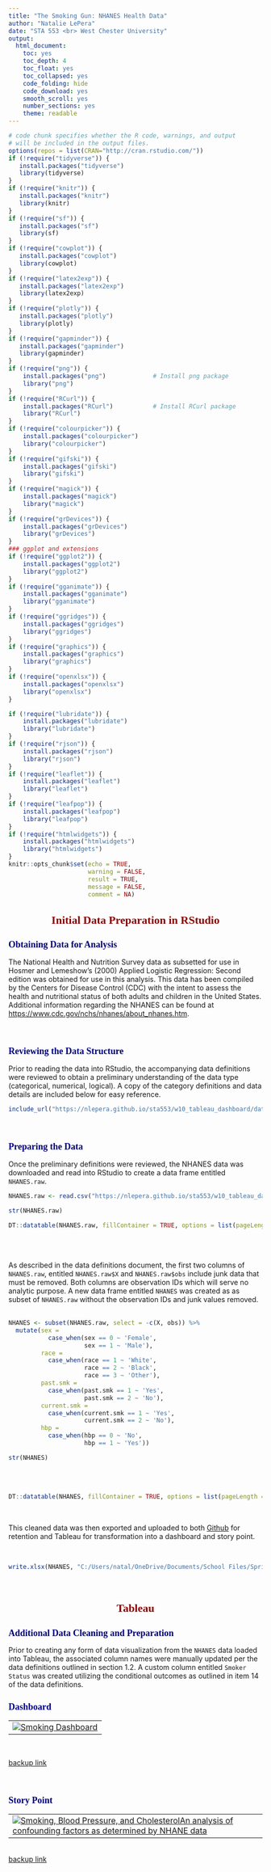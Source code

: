 ---
title: "The Smoking Gun: NHANES Health Data"
author: "Natalie LePera"
date: "STA 553 <br> West Chester University"
output: 
  html_document: 
    toc: yes
    toc_depth: 4
    toc_float: yes
    toc_collapsed: yes
    code_folding: hide
    code_download: yes
    smooth_scroll: yes
    number_sections: yes
    theme: readable
---
      

<style type="text/css">
div#TOC li {
    list-style:none;
    background-image:none;
    background-repeat:none;
    background-position:0;
}
h1.title {
  font-size: 24px;
  color: DarkRed;
  text-align: center;
}
h4.author { 
  /* Header 4 - and the author and data headers use this too  */
  font-size: 18px;
  font-family: "Times New Roman", Times, serif;
  color: DarkRed;
  text-align: center;
}
h4.date { 
  /* Header 4 - and the author and data headers use this too  */
  font-size: 18px;
  font-family: "Times New Roman", Times, serif;
  color: DarkBlue;
  text-align: center;
}
h1 { 
    /* Header 3 - and the author and data headers use this too  */
    font-size: 22px;
    font-family: "Times New Roman", Times, serif;
    color: darkred;
    text-align: center;
}
h2 { 
    /* Header 3 - and the author and data headers use this too  */
    font-size: 18px;
    font-family: "Times New Roman", Times, serif;
    color: navy;
    text-align: left;
}
h3 { 
    /* Header 3 - and the author and data headers use this too  */
    font-size: 15px;
    font-family: "Times New Roman", Times, serif;
    color: darkred;
    font-face: bold;
    text-align: left;
}
h4 { 
    /* Header 4 - and the author and data headers use this too  */
    font-size: 18px;
    font-family: "Times New Roman", Times, serif;
    color: darkred;
    text-align: left;
}
   /* center maps using chunk option: fig.align='center' */
.html-widget {
    margin: auto;
}
</style>


```{r setup, include=FALSE}
# code chunk specifies whether the R code, warnings, and output 
# will be included in the output files.
options(repos = list(CRAN="http://cran.rstudio.com/"))
if (!require("tidyverse")) {
   install.packages("tidyverse")
   library(tidyverse)
}
if (!require("knitr")) {
   install.packages("knitr")
   library(knitr)
}
if (!require("sf")) {
   install.packages("sf")
   library(sf)
}
if (!require("cowplot")) {
   install.packages("cowplot")
   library(cowplot)
}
if (!require("latex2exp")) {
   install.packages("latex2exp")
   library(latex2exp)
}
if (!require("plotly")) {
   install.packages("plotly")
   library(plotly)
}
if (!require("gapminder")) {
   install.packages("gapminder")
   library(gapminder)
}
if (!require("png")) {
    install.packages("png")             # Install png package
    library("png")
}
if (!require("RCurl")) {
    install.packages("RCurl")           # Install RCurl package
    library("RCurl")
}
if (!require("colourpicker")) {
    install.packages("colourpicker")              
    library("colourpicker")
}
if (!require("gifski")) {
    install.packages("gifski")              
    library("gifski")
}
if (!require("magick")) {
    install.packages("magick")              
    library("magick")
}
if (!require("grDevices")) {
    install.packages("grDevices")              
    library("grDevices")
}
### ggplot and extensions
if (!require("ggplot2")) {
    install.packages("ggplot2")              
    library("ggplot2")
}
if (!require("gganimate")) {
    install.packages("gganimate")              
    library("gganimate")
}
if (!require("ggridges")) {
    install.packages("ggridges")              
    library("ggridges")
}
if (!require("graphics")) {
    install.packages("graphics")              
    library("graphics")
}
if (!require("openxlsx")) {
    install.packages("openxlsx")              
    library("openxlsx")
}

if (!require("lubridate")) {
    install.packages("lubridate")              
    library("lubridate")
}
if (!require("rjson")) {
    install.packages("rjson")              
    library("rjson")
}
if (!require("leaflet")) {
    install.packages("leaflet")              
    library("leaflet")
}
if (!require("leafpop")) {
    install.packages("leafpop")              
    library("leafpop")
}
if (!require("htmlwidgets")) {
    install.packages("htmlwidgets")              
    library("htmlwidgets")
}
knitr::opts_chunk$set(echo = TRUE,       
                      warning = FALSE,   
                      result = TRUE,   
                      message = FALSE,
                      comment = NA)
```

# Initial Data Preparation in RStudio

## Obtaining Data for Analysis

The National Health and Nutrition Survey data as subsetted for use in Hosmer and Lemeshow’s (2000) Applied Logistic Regression: Second edition was obtained for use in this analysis.  This data has been compiled by the Centers for Disease Control (CDC) with the intent to assess the health and nutritional status of both adults and children in the United States. Additional information regarding the NHANES can be found at <a href="https://www.cdc.gov/nchs/nhanes/about_nhanes.htm">https://www.cdc.gov/nchs/nhanes/about_nhanes.htm</a>.

<br>

## Reviewing the Data Structure

Prior to reading the data into RStudio, the accompanying data definitions were reviewed to obtain a preliminary understanding of the data type (categorical, numerical, logical).  A copy of the category definitions and data details are included below for easy reference.  

```{r out.width="100%"}
include_url("https://nlepera.github.io/sta553/w10_tableau_dashboard/data/nhanes_details.pdf")
```

<br>

## Preparing the Data

Once the preliminary definitions were reviewed, the NHANES data was downloaded and read into RStudio to create a data frame entitled `NHANES.raw`.

```{r}
NHANES.raw <- read.csv("https://nlepera.github.io/sta553/w10_tableau_dashboard/data/nhanes.csv")

str(NHANES.raw)

DT::datatable(NHANES.raw, fillContainer = TRUE, options = list(pageLength = 10, scrollY = "100eh"))

```

<br>
<br>

As described in the data definitions document, the first two columns of `NHANES.raw`, entitled `NHANES.raw$X` and `NHANES.raw$obs` include junk data that must be removed. Both columns are observation IDs which will serve no analytic purpose. A new data frame entitled `NHANES` was created as as subset of `NHANES.raw` without the observation IDs and junk values removed.  
<br>

```{r}
NHANES <- subset(NHANES.raw, select = -c(X, obs)) %>% 
  mutate(sex = 
           case_when(sex == 0 ~ 'Female',
                     sex == 1 ~ 'Male'),
         race = 
           case_when(race == 1 ~ 'White',
                     race == 2 ~ 'Black',
                     race == 3 ~ 'Other'),
         past.smk = 
           case_when(past.smk == 1 ~ 'Yes',
                     past.smk == 2 ~ 'No'),
         current.smk = 
           case_when(current.smk == 1 ~ 'Yes',
                     current.smk == 2 ~ 'No'),
         hbp = 
           case_when(hbp == 0 ~ 'No',
                     hbp == 1 ~ 'Yes'))

str(NHANES)
```
<br>
<br>
```{r}

DT::datatable(NHANES, fillContainer = TRUE, options = list(pageLength = 10, scrollY = "100eh"))

```

<br>

This cleaned data was then exported and uploaded to both <a href="https://github.com/nlepera/sta553/tree/main/w10_tableau_dashboard/data">Github</a> for retention and Tableau for transformation into a dashboard and story point. 

<br>

```{r echo=TRUE, eval=FALSE}
write.xlsx(NHANES, "C:/Users/natal/OneDrive/Documents/School Files/Spring 2024/STA553 - Data Visualization/sta553/w10_tableau_dashboard/data/NHANES_clean.xlsx", row.names=FALSE )
```


<br>

# Tableau

## Additional Data Cleaning and Preparation

Prior to creating any form of data visualization from the `NHANES` data loaded into Tableau, the associated column names were manually updated per the data definitions outlined in section 1.2.  A custom column entitled `Smoker Status` was created utilizing the conditional outcomes as outlined in item 14 of the data definitions. 

## Dashboard


<table width="90%">
<tr>
<td>
<div class='tableauPlaceholder' id='viz1712880425328' style='position: relative'><noscript><a href='#'><img alt='Smoking Dashboard 'src='https:&#47;&#47;public.tableau.com&#47;static&#47;images&#47;NH&#47;NHANESHealthData&#47;SmokingDashboard&#47;1_rss.png' style='border: none' /></a></noscript>
<object class='tableauViz'  style='display:none;'><param name='host_url' value='https%3A%2F%2Fpublic.tableau.com%2F' />
<param name='embed_code_version' value='3' />
<param name='site_root' value='' />
<param name='name' value='NHANESHealthData&#47;SmokingDashboard' />
<param name='tabs' value='no' />
<param name='toolbar' value='yes' />
<param name='static_image' value='https:&#47;&#47;public.tableau.com&#47;static&#47;images&#47;NH&#47;NHANESHealthData&#47;SmokingDashboard&#47;1.png' />
<param name='animate_transition' value='yes' />
<param name='display_static_image' value='yes' />
<param name='display_spinner' value='yes' />
<param name='display_overlay' value='yes' />
<param name='display_count' value='yes' />
<param name='language' value='en-US' /></object></div>

<script type='text/javascript'>

var divElement = document.getElementById('viz1712880425328');
var vizElement = divElement.getElementsByTagName('object')[0];
if ( divElement.offsetWidth > 800 ) {
  vizElement.style.width='1000px';vizElement.style.height='827px';} 
  else if ( divElement.offsetWidth > 500 ) {
    vizElement.style.width='1000px';vizElement.style.height='827px';} 
  else { vizElement.style.width='100%';vizElement.style.height='1477px';}
var scriptElement = document.createElement('script');
scriptElement.src = 'https://public.tableau.com/javascripts/api/viz_v1.js';
vizElement.parentNode.insertBefore(scriptElement, vizElement);
</script>
</td>
</tr>
</table>

<br>

<a href="https://prod-useast-b.online.tableau.com/t/nl10316570740a22d2e/views/NHANESHealthData/SmokingDashboard">backup link</a>

<br>

## Story Point

<table width="90%">
<tr>
<td>
<div class='tableauPlaceholder' id='viz1712880999396' style='position: relative'><noscript><a href='#'><img alt='Smoking, Blood Pressure, and CholesterolAn analysis of confounding factors as determined by NHANE data ' src='https:&#47;&#47;public.tableau.com&#47;static&#47;images&#47;NH&#47;NHANESHealthData-Storypoint&#47;SmokingHealth&#47;1_rss.png' style='border: none' /></a></noscript>

<object class='tableauViz'  style='display:none;'>
<param name='host_url' value='https%3A%2F%2Fpublic.tableau.com%2F' />
<param name='embed_code_version' value='3' />
<param name='site_root' value='' />
<param name='name' value='NHANESHealthData-Storypoint&#47;SmokingHealth' />
<param name='tabs' value='no' />
<param name='toolbar' value='yes' />
<param name='static_image' value='https:&#47;&#47;public.tableau.com&#47;static&#47;images&#47;NH&#47;NHANESHealthData-Storypoint&#47;SmokingHealth&#47;1.png' />
<param name='animate_transition' value='yes' />
<param name='display_static_image' value='yes' />
<param name='display_spinner' value='yes' />
<param name='display_overlay' value='yes' />
<param name='display_count' value='yes' />
<param name='language' value='en-US' />
<param name='filter' value='publish=yes' />
</object>
</div>

<script type='text/javascript'>
var divElement = document.getElementById('viz1712880999396');
var vizElement = divElement.getElementsByTagName('object')[0];
vizElement.style.width='1016px';vizElement.style.height='991px';
var scriptElement = document.createElement('script');
scriptElement.src = 'https://public.tableau.com/javascripts/api/viz_v1.js';                    vizElement.parentNode.insertBefore(scriptElement, vizElement);
</script>
</td>
</tr>
</table>

<br>
<a href="https://prod-useast-b.online.tableau.com/t/nl10316570740a22d2e/views/NHANESHealthData/SmokingHealth/6f718b87-b23d-47d4-a3bd-658d75f4911a/ac3a98ef-a991-482e-a889-fca8e3de9bc2">backup link</a>